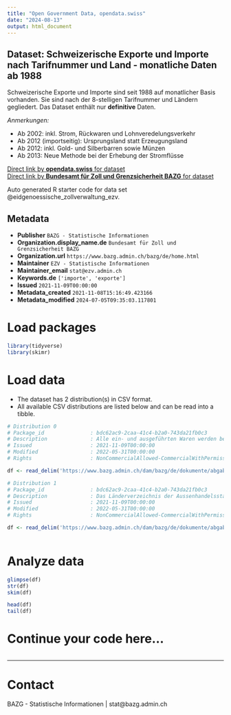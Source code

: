 ```yaml
---
title: "Open Government Data, opendata.swiss"
date: "2024-08-13"
output: html_document
---
```


## Dataset: Schweizerische Exporte und Importe nach Tarifnummer und Land - monatliche Daten ab 1988

Schweizerische Exporte und Importe sind seit 1988 auf monatlicher Basis vorhanden. Sie sind nach der 8-stelligen Tarifnummer und Ländern gegliedert. Das Dataset enthält nur __definitive__ Daten.

_Anmerkungen:_  

* Ab 2002: inkl. Strom, Rückwaren und Lohnveredelungsverkehr  
* Ab 2012 (importseitig): Ursprungsland statt Erzeugungsland  
* Ab 2012: inkl. Gold- und Silberbarren sowie Münzen  
* Ab 2013: Neue Methode bei der Erhebung der Stromflüsse  




[Direct link by **opendata.swiss** for dataset](https://opendata.swiss/de/dataset/schweizerische-exporte-und-importe-nach-tarifnummer-und-land-monatliche-daten-ab-1988)<br>
[Direct link by **Bundesamt für Zoll und Grenzsicherheit BAZG** for dataset](https://www.bazg.admin.ch/bazg/de/home/themen/schweizerische-aussenhandelsstatistik/daten/gesamtexporte-und-importe.html)

Auto generated R starter code for data set @eidgenoessische_zollverwaltung_ezv.

## Metadata

- **Publisher** `BAZG - Statistische Informationen`
- **Organization.display_name.de** `Bundesamt für Zoll und Grenzsicherheit BAZG`
- **Organization.url** `https://www.bazg.admin.ch/bazg/de/home.html`
- **Maintainer** `EZV - Statistische Informationen`
- **Maintainer_email** `stat@ezv.admin.ch`
- **Keywords.de** `['importe', 'exporte']`
- **Issued** `2021-11-09T00:00:00`
- **Metadata_created** `2021-11-08T15:16:49.423166`
- **Metadata_modified** `2024-07-05T09:35:03.117801`


# Load packages

```r

library(tidyverse)
library(skimr)

```

# Load data

-   The dataset has 2 distribution(s) in CSV format.
-   All available CSV distributions are listed below and can be read into a tibble.

```r

# Distribution 0
# Package_id               : bdc62ac9-2caa-41c4-b2a0-743da21fb0c3
# Description              : Alle ein- und ausgeführten Waren werden bei ihrer Anmeldung mit achtstelligen Kennziffern (Tarifnummern) versehen. Diese Codierung lehnt sich an die internationale Klassifizierung (Nomenklatur) des Harmonisierten Systems (HS) an. Für weitere Details: [hier](https://www.bazg.admin.ch/bazg/de/home/themen/schweizerische-aussenhandelsstatistik/methoden-metadaten/metadaten/waren.html) klicken.
# Issued                   : 2021-11-09T00:00:00
# Modified                 : 2022-05-31T00:00:00
# Rights                   : NonCommercialAllowed-CommercialWithPermission-ReferenceRequired

df <- read_delim('https://www.bazg.admin.ch/dam/bazg/de/dokumente/abgaben/aussenhandelstatistik/diffusion/Daten/Waren/OGD_TARIFNUMMER.csv.download.csv/OGD_TARIFNUMMER.csv')

# Distribution 1
# Package_id               : bdc62ac9-2caa-41c4-b2a0-743da21fb0c3
# Description              : Das Länderverzeichnis der Aussenhandelsstatistik ist nur für statistische Zwecke bestimmt. Die verwendeten  Bezeichnungen sowie der Umstand, ob einzelne Länder bzw. Regionen erwähnt sind oder nicht, kommt nicht einer  Stellungnahme des BAZG oder einer anderen schweizerischen Behörde über den juristischen Status der Länder gleich.
# Issued                   : 2021-11-09T00:00:00
# Modified                 : 2022-05-31T00:00:00
# Rights                   : NonCommercialAllowed-CommercialWithPermission-ReferenceRequired

df <- read_delim('https://www.bazg.admin.ch/dam/bazg/de/dokumente/abgaben/aussenhandelstatistik/diffusion/Daten/Waren/OGD_LAND.csv.download.csv/OGD_LAND.csv')



```

# Analyze data

```r

glimpse(df)
str(df)
skim(df)

head(df)
tail(df)

```

# Continue your code here...

```r

```

------------------------------------------------------------------------

# Contact

BAZG - Statistische Informationen | stat@bazg.admin.ch
